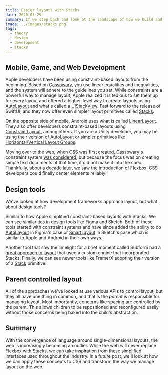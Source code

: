 ```yaml
---
title: Easier layouts with Stacks
date: 2020-03-29
summary: If we step back and look at the landscape of how we build and use layouts across platforms and design tools, we can gain insight into how to create easy one-dimensional layouts in our user interfaces.
image: ../images/stacks.png
tags:
  - theory
  - design
  - development
  - stacks
---
```


## Mobile, Game, and Web Development

Apple developers have been using constraint-based layouts from the beginning. Based on [Cassowary](<https://en.wikipedia.org/wiki/Cassowary_(software)>), you use linear equalities and inequalities, and the system will adhere to the guidelines you set. While constraints are a powerful way to manage layout, Apple realized it is tedious to set them up for every layout and offered a higher-level way to create layouts using [AutoLayout](https://developer.apple.com/library/archive/documentation/UserExperience/Conceptual/AutolayoutPG/index.html) and what's called a [UIStackView](https://developer.apple.com/documentation/uikit/uistackview). Fast forward to the release of SwiftUI, and they now offer even simpler layout primitives called [Stacks](https://developer.apple.com/documentation/swiftui/view_layout_and_presentation#3126380).

On the opposite side of mobile, Android uses what is called [LinearLayout](https://developer.android.com/guide/topics/ui/layout/linear). They also offer developers constraint-based layouts using [ConstraintLayout](https://developer.android.com/reference/androidx/constraintlayout/widget/ConstraintLayout), among others. If you are a Unity developer, you may be using their version of [AutoLayout](https://docs.unity3d.com/Packages/com.unity.ugui@1.0/manual/UIAutoLayout.html) or simpler primitives like [Horizontal/Vertical Layout Groups](https://docs.unity3d.com/Packages/com.unity.ugui@1.0/manual/script-HorizontalLayoutGroup.html).

Moving over to the web, when CSS was first created, Cassowary's constraint system [was considered](https://gss.github.io/guides/ccss), but because the focus was on creating simple text documents at that time, it did not make it into the spec. Thankfully, about a decade later, we saw the introduction of [Flexbox](https://developer.mozilla.org/en-US/docs/Learn/CSS/CSS_layout/Flexbox). CSS developers could finally center elements reliably!

## Design tools

We've looked at how development frameworks approach layout, but what about design tools?

Similar to how Apple simplified constraint-based layouts with Stacks. We can see similarities in design tools like Figma and Sketch. Both of these tools started with constraint systems and have since added the ability to do [AutoLayout](https://www.figma.com/blog/announcing-auto-layout/) in Figma's case or [SmartLayout](https://www.sketch.com/features/smart-layout) in Sketch's case which is similar to Apple and Android in their own ways.

Another tool that saw the limelight for a brief moment called Subform had a [great approach to layout](https://subformapp.com/articles/why-not-flexbox/) that used a custom engine that incorporated Stacks. Finally, we can see newer tools like FramerX adopting their version of a [Stack](https://www.framer.com/api/stack/) primitive.

## Parent controlled layout

All of the approaches we've looked at use various APIs to control layout, but they all have one thing in common, and that is the _parent_ is responsible for managing layout. Most importantly, concerns like spacing are controlled by the parent. This allows children to be repositioned and reconfigured easily without those concerns being baked into the child's abstraction.

## Summary

With the convergence of language around single-dimensional layouts, the web is increasingly becoming an outlier. While the web will never replace Flexbox with Stacks, we can take inspiration from these simplified interfaces used throughout the industry. In a future post, we'll look at how we can apply these concepts to CSS and transform the way we manage layout on the web.
